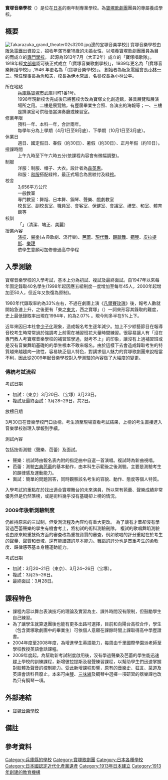 {{Unreferenced|time=2021-07-04T09:53:01+00:00}}
{{japanese|japanese=宝塚音楽学校|kana=たからづかおんがくがっこう|romaji=Takarazuka ongaku gakō}}
'''寶塚音樂學校'''（{{lang-ja|宝塚音楽学校}}）是位在[[日本|日本]]的兩年制專業學校。為[[寶塚歌劇團|寶塚歌劇團]]團員的專屬養成學校。

==概要==
[[File:Takarazuka_grand_theater02s3200.jpg|thumb]]邊的宝塚音楽学校]]
寶塚音樂學校由[[阪急電鐵|阪急電鐵]]出資設立，招收年滿15至18歲的未婚女性，以培養寶塚歌劇團團員為目的而成立的[[專門學校|專門學校]]。
起源為1913年7月（大正2年）成立的「寶塚唱歌隊」。1918年經[[文部省|文部省]]認可後正式成立「{{lang|ja|宝塚音楽歌劇学校}}(寶塚音樂歌劇學校)」，1939年更名為「{{lang|ja|宝塚音楽舞踊学校}}(寶塚音樂舞蹈學校)」,1946 年更名為「{{lang|ja|宝塚音楽学校}}(寶塚音樂學校)」。
創始者為阪急電鐵會長[[小林一三|小林一三]]。現任理事長為角和夫，校長為伊木常雄，名譽校長為小林公平。

; 所在地點
: [[兵庫縣|兵庫縣]][[寶塚市|寶塚市]]武庫川町1番1号。
:1998年現新校舍完成後已將舊校舍改為寶塚文化創造館，兼具展覽和展演場所之用。二樓是展覽館，有歷屆畢業生合照、各演出的海報等；一、三樓是排演室可供租借當演奏廳或練習室。
; 修業年限
: 預科一年、本科一年，合計兩年。
: 每學年分為上學期（4月1日至9月底）、下學期（10月1日至3月底）。
; 休業日
: 週日、國定假日、春假（約30日）、暑假（約30日）、正月年假（約10日）。
; 授課時間
: 上午九時至下午六時五分(依課程內容會有微幅調整)。
; 制服
: 洋服：制服、帽子、大衣。設計者為[[森英惠|森英惠]]。
: 和服：[[着物|和服]]搭配緑袴，最正式場合為黒紋付及緑[[袴_(和服)|袴]]。
; 校舎
: 3,656平方公尺
: 一般教室
: 專門教室：舞蹈、日本舞、鋼琴、聲樂、戲劇教室
: 校長室、副校長室、職員室、會客室、保健室、會議室、禮堂、和室、體育館等
; 校訓
: 「{{lang|ja|清く 正しく 美しく}}」（清潔、端正、美麗）
; 授業內容
: [[演技|演技]]、[[聲樂|聲樂]](古典歌劇、流行樂)、[[芭蕾|芭蕾]]、[[現代舞|現代舞]]、[[踢踏舞|踢踏舞]]、[[鋼琴|鋼琴]]、[[皮拉提斯|皮拉提斯]]、[[樂理|樂理]]
: 依學生意願可加修普通高中學程

==入學測驗==
寶塚音樂學校的入學考試，基本上分為初試、複試及最終面試。自1947年以來每年固定錄取40名學生(1998年起因應五組制度一度增加至每年45人，2000年起增加至50人，但近年又恢復為原制)。

1960年代錄取率約為33%左右，不過在劇團上演《[[凡爾賽玫瑰|凡爾賽玫瑰]]》後，報考人數就開始急速上升，之後更有「東之[[東京大學|東大]]，西之寶塚」（{{lang|ja|東の東大・西の宝塚}}）一詞來形容其錄取的難度，史上最低錄取率出現在1994年，約為2.07% 。現今則多半在5%上下。

近年來因日本社會[[少子化|少子化]]現象，造成報名考生逐年減少。加上不少綜藝節目在報導音校考生時常常過於強調考上前需在補習班花大量時間練習。很容易讓人有「沒在專門教人考寶塚音樂學校的補習班學過，就考不上」的印象，讓沒有上過補習班或是沒有音樂舞蹈基礎的的學生根本不敢來報名。由於這樣下去會造成錄取考生的特質越來越趨向一致性，容易缺乏個人特色，對講求個人魅力的寶塚歌劇團來說相當不利，因此從2009年起音樂學校對入學測驗的內容做了大幅度的變更。

===傳統考試流程===
; 考試日期
*初試：（東京）3月20日、（宝塚）3月23日。
*複試及最終面試：3月28~29日，共2日。
; 放榜日期
3月30日在音樂學校門口放榜。考生須至現場查看考試結果，上榜的考生直接進入音樂學校辦理入學報到手續。
; 測試內容
包括技術測驗（聲樂、芭蕾）及面試。
*聲樂：初試時由報名表內附的指定曲中自選一首演唱。複試時為新曲視唱。
*芭蕾：測驗[[古典芭蕾|古典芭蕾]]的基本動作，由本科生示範後之後測驗。主要是測驗考生的韻律感及運動能力。
*面試：簡單的問題回答，同時觀察該名考生的容貌、動作、態度等個人特質。
入學考試的重點在於找出適合寶塚舞台的未來演員，所以常有芭蕾、聲樂成績非常優秀但是仍然落榜，或是術科幾乎沒有基礎卻上榜的情況。

===2009年後新測驗制度===
仍維持原來的三試制，但受測流程及內容均有重大更改。
為了讓有才華卻沒有學習過芭蕾聲樂的學生有機會考上，將初試的術科測驗刪除。
複試的歌唱舞蹈測驗也由原來較重技術方面的審查改為重視資質的審查，例如歌唱的評分重點在於考生的聲量、聲質和音域，還有能讀譜的基本能力。舞蹈的評分也是首重考生的柔軟度、韻律感等基本身體運動能力。
; 考試日期
*初試：3月20~21日（東京）、3月24~26日（宝塚）。
*複試：3月25~26日。
*最終面試：3月28日。

==課程特色==
*課程內容以舞台表演技巧的理論及實習為主、課外時間沒有限制，但鼓勵學生自己練習。
*為了讓學生就算退團後也能有更多出路可選擇，目前和向陽台高校合作，學生（包含寶塚歌劇團中的畢業生）可依個人意願在課餘時間上課取得高中學歷證書{{notetag|1=由於音樂學校屬於日本學校分類中的「各種學校」，畢業生並不被認可具高中學力，畢業生退團後若不往舞台表演方向發展的話，不論求學就職幾乎都會因為學歷問題（僅有國中畢業或高中畢/肄業學歷）而遭到限制。}}。
*2004年度至2008年度，為增進學生英語能力，每周由千里國際學園派老師至學校教授英語會話課程。
*2009年度起，為幫助新考試制度啟用後，沒有學過聲樂及芭蕾的學生能迅速趕上學校的訓練課程，新增彼拉提斯及發聲練習課程，以幫助學生們迅速掌握對肢體及聲音的控制能力。受此新增課程影響，原有的[[音樂史|音樂史]]、[[狂言|狂言]]、[[茶道|茶道]]及英語會話科目廢止。本來可由[[琴|琴]]、[[三味線|三味線]]及鋼琴中選擇一項研習的器樂課也改為只有鋼琴一項。

==外部連結==
*[http://www.tms.ac.jp/ 寶塚音樂學校] {{Wayback|url=http://www.tms.ac.jp/ |date=20210223020927 }}

==備註==
{{notefoot}}

==參考資料==
{{Reflist}}

{{寶塚歌劇團}}
{{DEFAULTSORT:Takarazuka Ongaku Gakko}}
[[Category:兵庫縣的學校|Category:兵庫縣的學校]]
[[Category:寶塚歌劇團|Category:寶塚歌劇團]]
[[Category:日本各種學校|Category:日本各種學校]]
[[Category:日本國認定近代化產業遺產|Category:日本國認定近代化產業遺產]]
[[Category:1913年日本建立|Category:1913年日本建立]]
[[Category:1913年創建的教育機構|Category:1913年創建的教育機構]]